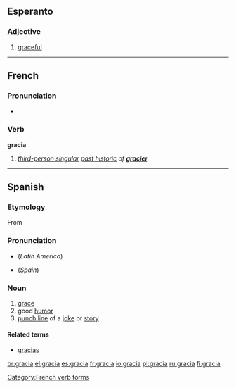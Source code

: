 {{also|gràcia}}

==Esperanto==
===Adjective===
{{eo-adj}}
# [[graceful]]

----

==French==

===Pronunciation===
* {{IPA|/ɡʁasja/|lang=fr}}

===Verb===
'''gracia'''

# ''[[third-person singular]] [[past historic]] of '''[[gracier]]'''''

[[Category:French verb forms]]

----

==Spanish==

===Etymology===
From {{etyl|la|es}} {{term|gratia|grātia|lang=la}}

===Pronunciation===
* {{IPA|/ˈgrasja/|lang=es}} (''Latin America'')
* {{IPA|/ˈgraθja/|lang=es}} (''Spain'')

===Noun===
{{es-noun-f}}

# [[grace]]
# good [[humor]]
# [[punch line]] of a [[joke]] or [[story]]

====Related terms====
* [[gracias]]

[[br:gracia]]
[[el:gracia]]
[[es:gracia]]
[[fr:gracia]]
[[io:gracia]]
[[pl:gracia]]
[[ru:gracia]]
[[fi:gracia]]